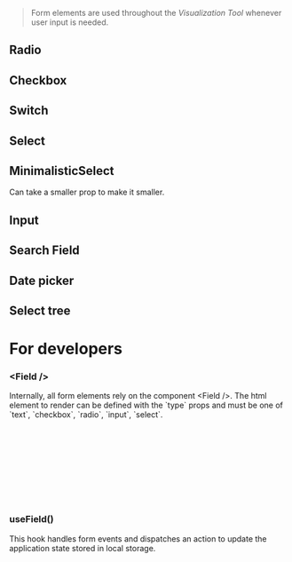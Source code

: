

> Form elements are used throughout the _Visualization Tool_ whenever user input is needed.

<Meta of={FormStories} />

## Radio

<Canvas of={FormStories.Radio} />

## Checkbox

<Canvas of={FormStories.Checkbox} />

## Switch

<Canvas of={FormStories.Switch} />

## Select

<Canvas of={FormStories.Select} />

## MinimalisticSelect

Can take a smaller prop to make it smaller.

<Canvas of={FormStories.MinimalisticSelect} />

## Input

<Canvas of={FormStories.Input} />

## Search Field

<Canvas of={FormStories.SearchField} />

## Date picker

<Canvas of={FormStories.DatePicker} />

## Select tree

<Canvas of={FormStories.SelectTree} />

# For developers

### \<Field />

Internally, all form elements rely on the component \<Field />. The html element to render can be defined with the \`type\` props and must be one of \`text\`, \`checkbox\`, \`radio\`, \`input\`, \`select\`.

```jsx
import { Field } from "../components/field";

<Field
  type="radio"
  chartId="AHhgGxoZRC"
  path={"height"}
  label="variable"
  value="http://..."
/>;
```

### useField()

This hook handles form events and dispatches an action to update the application state stored in local storage.
